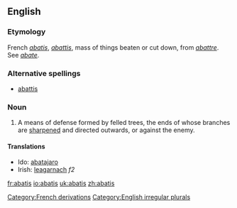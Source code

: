 {{Wikisource1911Enc|Abatis}}
==English==

===Etymology===
[[Category:French derivations]]
French ''[[#French|abatis]]'', ''[[abattis#French|abattis]]'', mass of things beaten or cut down, from ''[[abattre]]''. See ''[[abate]]''.

===Alternative spellings===
*[[abattis]]

===Noun===
[[Category:English irregular plurals]]
{{en-noun2|'''abatis'''|'''abatis '''or''' [[abatises]]'''}}
#A means of defense formed by felled trees, the ends of whose branches are [[sharpened]] and directed outwards, or against the enemy.

====Translations====
*Ido: [[abatajaro]]
*Irish: [[leagarnach]] ''f2''

[[fr:abatis]]
[[io:abatis]]
[[uk:abatis]]
[[zh:abatis]]